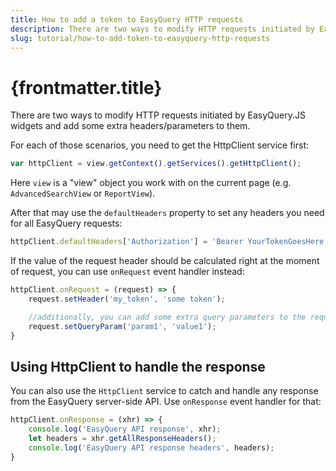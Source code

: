 ```yaml
---
title: How to add a token to EasyQuery HTTP requests
description: There are two ways to modify HTTP requests initiated by EasyQuery.JS widgets and add some extra headers/parameters to them.
slug: tutorial/how-to-add-token-to-easyquery-http-requests
---
```

# {frontmatter.title}

There are two ways to modify HTTP requests initiated by EasyQuery.JS widgets and add some extra headers/parameters to them.

For each of those scenarios, you need to get the HttpClient service first:

```js
var httpClient = view.getContext().getServices().getHttpClient();
```

Here `view` is a "view" object you work with on the current page (e.g. `AdvancedSearchView` or `ReportView`).

After that may use the `defaultHeaders` property to set any headers you need for all EasyQuery requests:

```js
httpClient.defaultHeaders['Authorization'] = 'Bearer YourTokenGoesHere';
```

If the value of the request header should be calculated right at the moment of request, you can use `onRequest` event handler instead:

```js
httpClient.onRequest = (request) => {
    request.setHeader('my_token', 'some token');

    //additionally, you can add some extra query parameters to the request
    request.setQueryParam('param1', 'value1');
}
```

## Using HttpClient to handle the response

You can also use the `HttpClient` service to catch and handle any response from the EasyQuery server-side API. Use  `onResponse` event handler for that:

```js
httpClient.onResponse = (xhr) => {
    console.log('EasyQuery API response', xhr);
	let headers = xhr.getAllResponseHeaders();
    console.log('EasyQuery API response headers', headers);
}
```